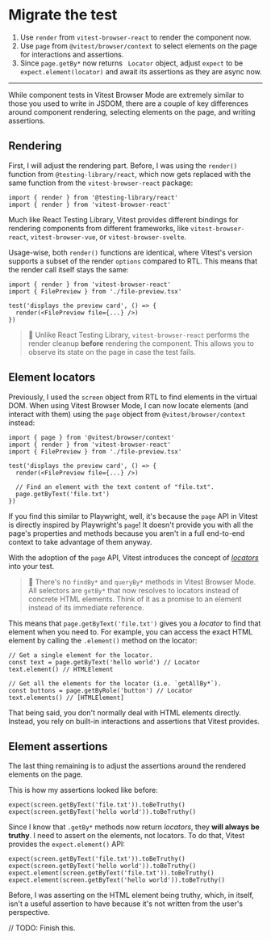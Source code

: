 # Migrate the test

1. Use `render` from `vitest-browser-react` to render the component now.
1. Use `page` from `@vitest/browser/context` to select elements on the page for interactions and assertions.
1. Since `page.getBy*` now returns ` Locator` object, adjust `expect` to be `expect.element(locator)` and await its assertions as they are async now.

---

While component tests in Vitest Browser Mode are extremely similar to those you used to write in JSDOM, there are a couple of key differences around component rendering, selecting elements on the page, and writing assertions.

## Rendering

First, I will adjust the rendering part. Before, I was using the `render()` function from `@testing-library/react`, which now gets replaced with the same function from the `vitest-browser-react` package:

```tsx filename=file-preview.test.tsx remove=1 add=2
import { render } from '@testing-library/react'
import { render } from 'vitest-browser-react'
```

Much like React Testing Library, Vitest provides different bindings for rendering components from different frameworks, like `vitest-browser-react`, `vitest-browser-vue`, or `vitest-browser-svelte`.

Usage-wise, both `render()` functions are identical, where Vitest's version supports a subset of the render `options` compared to RTL. This means that the render call itself stays the same:

```tsx filename=file-preview.test.tsx highlight=5
import { render } from 'vitest-browser-react'
import { FilePreview } from './file-preview.tsx'

test('displays the preview card', () => {
  render(<FilePreview file={...} />)
})
```

> 🦉 Unlike React Testing Library, `vitest-browser-react` performs the render cleanup **before** rendering the component. This allows you to observe its state on the page in case the test fails.

## Element locators

Previously, I used the `screen` object from RTL to find elements in the virtual DOM. When using Vitest Browser Mode, I can now locate elements (and interact with them) using the `page` object from `@vitest/browser/context` instead:

```tsx filename=file-preview.test.tsx add=1 highlight=8-9
import { page } from '@vitest/browser/context'
import { render } from 'vitest-browser-react'
import { FilePreview } from './file-preview.tsx'

test('displays the preview card', () => {
  render(<FilePreview file={...} />)

  // Find an element with the text content of "file.txt".
  page.getByText('file.txt')
})
```

If you find this similar to Playwright, well, it's because the `page` API in Vitest is directly inspired by Playwright's `page`! It doesn't provide you with all the page's properties and methods because you aren't in a full end-to-end context to take advantage of them anyway.

With the adoption of the `page` API, Vitest introduces the concept of [_locators_](https://playwright.dev/docs/locators) into your test.

> 🦉 There's no `findBy*` and `queryBy*` methods in Vitest Browser Mode. All selectors are `getBy*` that now resolves to locators instead of concrete HTML elements. Think of it as a promise to an element instead of its immediate reference.

This means that `page.getByText('file.txt')` gives you a _locator_ to find that element when you need to. For example, you can access the exact HTML element by calling the `.element()` method on the locator:

```tsx
// Get a single element for the locator.
const text = page.getByText('hello world') // Locator
text.element() // HTMLElement

// Get all the elements for the locator (i.e. `getAllBy*`).
const buttons = page.getByRole('button') // Locator
text.elements() // [HTMLElement]
```

That being said, you don't normally deal with HTML elements directly. Instead, you rely on built-in interactions and assertions that Vitest provides.

## Element assertions

The last thing remaining is to adjust the assertions around the rendered elements on the page.

This is how my assertions looked like before:

```tsx filename=file-preview.test.tsx
expect(screen.getByText('file.txt')).toBeTruthy()
expect(screen.getByText('hello world')).toBeTruthy()
```

Since I know that `.getBy*` methods now return _locators_, they **will always be truthy**. I need to assert on the elements, not locators. To do that, Vitest provides the `expect.element()` API:

```tsx filename=file-preview.test.tsx remove=1-2 add=3-4
expect(screen.getByText('file.txt')).toBeTruthy()
expect(screen.getByText('hello world')).toBeTruthy()
expect.element(screen.getByText('file.txt')).toBeTruthy()
expect.element(screen.getByText('hello world')).toBeTruthy()
```

Before, I was asserting on the HTML element being truthy, which, in itself, isn't a useful assertion to have because it's not written from the user's perspective.

// TODO: Finish this.
